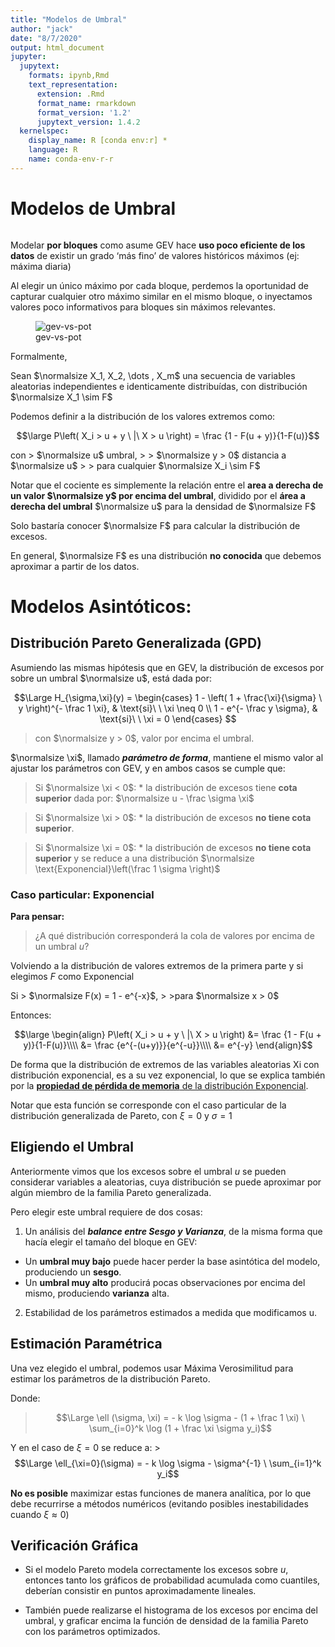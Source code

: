 ```yaml
---
title: "Modelos de Umbral"
author: "jack"
date: "8/7/2020"
output: html_document
jupyter:
  jupytext:
    formats: ipynb,Rmd
    text_representation:
      extension: .Rmd
      format_name: rmarkdown
      format_version: '1.2'
      jupytext_version: 1.4.2
  kernelspec:
    display_name: R [conda env:r] *
    language: R
    name: conda-env-r-r
---
```


# Modelos de Umbral

```r

```

Modelar **por bloques** como asume GEV hace **uso poco eficiente de los datos** de existir un grado 'más fino' de valores históricos máximos (ej: máxima diaria)

Al elegir un único máximo por cada bloque, perdemos la oportunidad de capturar cualquier otro máximo similar en el mismo bloque, o inyectamos valores poco informativos para bloques sin máximos relevantes. 

![gev-vs-pot](https://cdn.analystprep.com/study-notes/wp-content/uploads/2019/10/25114612/page-43.jpg)


Formalmente,

Sean $\normalsize X_1, X_2, \dots , X_m$ una secuencia de variables aleatorias independientes e identicamente distribuídas, con distribución $\normalsize X_1 \sim F$

Podemos definir a la distribución de los valores extremos como:

$$\large P\left( X_i > u + y \ |\   X > u \right) = \frac {1 - F(u + y)}{1-F(u)}$$

con
> $\normalsize u$ umbral,
>
> $\normalsize y > 0$ distancia a $\normalsize u$
>
> para cualquier $\normalsize X_i \sim F$

Notar que el cociente es simplemente la relación entre el **area a derecha de un valor $\normalsize y$ por encima del umbral**, dividido por el **área a derecha del umbral**  $\normalsize u$ para la densidad de $\normalsize F$


Solo bastaría conocer $\normalsize F$ para calcular la distribución de excesos.

En general, $\normalsize F$ es una distribución **no conocida** que debemos aproximar a partir de los datos.


# Modelos Asintóticos:
## Distribución Pareto Generalizada (GPD)


Asumiendo las mismas hipótesis que en GEV, la distribución de excesos por sobre un umbral $\normalsize u$, está dada por:

$$\Large H_{\sigma,\xi}(y) = 
\begin{cases}
    1 - \left( 1 + \frac{\xi}{\sigma} \ y \right)^{- \frac 1 \xi}, & \text{si}\ \  \xi \neq 0 \\
    1 - e^{- \frac y \sigma}, & \text{si}\ \  \xi = 0
\end{cases} $$

> con $\normalsize y > 0$, valor por encima el umbral.


$\normalsize \xi$, llamado ***parámetro de forma***, mantiene el mismo valor al ajustar los parámetros con GEV, y en ambos casos se cumple que:

> Si $\normalsize \xi < 0$:
> * la distribución de excesos tiene **cota superior** dada por: $\normalsize u - \frac \sigma \xi$

> Si $\normalsize \xi > 0$:
> * la distribución de excesos **no tiene cota superior**.

> Si $\normalsize \xi = 0$:
> * la distribución de excesos **no tiene cota superior** y se reduce a una distribución $\normalsize \text{Exponencial}\left(\frac 1 \sigma \right)$


### Caso particular: Exponencial

**Para pensar:** 

> ¿A qué distribución corresponderá la cola de valores por encima de un umbral $u$?

Volviendo a la distribución de valores extremos de la primera parte y si elegimos $F$ como Exponencial

Si
> $\normalsize F(x) = 1 - e^{-x}$,
>
>para $\normalsize x > 0$

Entonces:

$$\large \begin{align}
P\left( X_i > u + y \ |\   X > u \right) &= \frac {1 - F(u + y)}{1-F(u)}\\\\
&= \frac {e^{-(u+y)}}{e^{-u}}\\\\
&= e^{-y}
\end{align}$$


De forma que la distribución de extremos de las variables aleatorias Xi con distribución exponencial, es a su vez exponencial, lo que se explica también por la [**propiedad de pérdida de memoria** de la distribución Exponencial](https://en.wikipedia.org/wiki/Memorylessness).

Notar que esta función se corresponde con el caso particular de la distribución generalizada de Pareto, con $\xi=0$ y $\sigma=1$




## Eligiendo el Umbral



<!-- #region -->
Anteriormente vimos que los excesos sobre el umbral $u$ se pueden considerar variables a aleatorias, cuya distribución se puede aproximar por algún miembro de la familia Pareto generalizada.

Pero elegir este umbral requiere de dos cosas:

1. Un análisis del ***balance entre Sesgo y Varianza***, de la misma forma que hacía elegir el tamaño del bloque en GEV:

  * Un **umbral muy bajo** puede hacer perder la base asintótica del modelo, produciendo un **sesgo**.
  * Un **umbral muy alto** producirá pocas observaciones por encima del mismo, produciendo **varianza** alta.


2. Estabilidad de los parámetros estimados a medida que modificamos u.
<!-- #endregion -->

## Estimación Paramétrica

Una vez elegido el umbral, podemos usar Máxima Verosimilitud para estimar los parámetros de la distribución Pareto.

Donde:

> $$\Large \ell (\sigma, \xi) = - k \log \sigma - (1 + \frac 1 \xi) \ \sum_{i=0}^k \log (1 + \frac \xi \sigma y_i)$$

Y en el caso de $\xi=0$ se reduce a:
> $$\Large \ell_{\xi=0}(\sigma) = - k \log \sigma - \sigma^{-1} \ \sum_{i=1}^k y_i$$

**No es posible** maximizar estas funciones de manera analítica, por lo que debe recurrirse a métodos numéricos (evitando posibles inestabilidades cuando $\xi \approx 0$)


## Verificación Gráfica

* Si el modelo Pareto modela correctamente los excesos sobre $u$, entonces tanto los gráficos de probabilidad acumulada como cuantiles, deberían consistir en puntos aproximadamente lineales.

* También puede realizarse el histograma de los excesos por encima del umbral, y graficar encima la función de densidad de la familia Pareto con los parámetros optimizados. 
